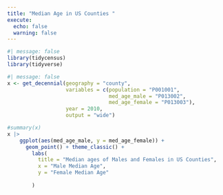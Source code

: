 ```yaml
---
title: "Median Age in US Counties "
execute: 
  echo: false
  warning: false
---
```


```r
#| message: false
library(tidycensus)
library(tidyverse)
```



```r
#| message: false
x <- get_decennial(geography = "county", 
                   variables = c(population = "P001001", 
                                 med_age_male = "P013002", 
                                 med_age_female = "P013003"), 
                   year = 2010, 
                   output = "wide")
```

```r
#summary(x)
x |>
    ggplot(aes(med_age_male, y = med_age_female)) + 
      geom_point() + theme_classic() + 
        labs(
          title = "Median ages of Males and Females in US Counties",
          x = "Male Median Age",
          y = "Female Median Age"
          
        )
    
```

